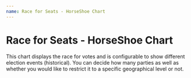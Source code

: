 ```yaml
---
name: Race for Seats - HorseShoe Chart
---
```



# Race for Seats - HorseShoe Chart

This chart displays the race for votes and is configurable to show different election events (historical). You can decide how many parties as well as whether you would like to restrict it to a specific geographical level or not.

<Playground>
    <HorseShoeChart/>
    <HorseShoeChartEmbed />
</Playground>
